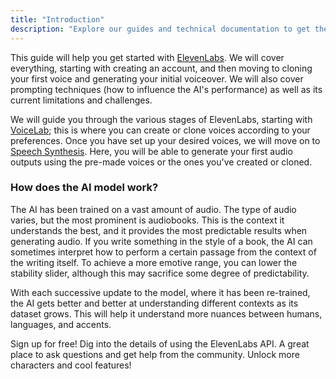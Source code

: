 ```yaml
---
title: "Introduction"
description: "Explore our guides and technical documentation to get the most out of ElevenLabs"
---
```



This guide will help you get started with [ElevenLabs](https://elevenlabs.io). We will cover everything, starting with creating an account, and then moving to cloning your first voice and generating your initial voiceover. We will also cover prompting techniques (how to influence the AI's performance) as well as its current limitations and challenges.

We will guide you through the various stages of ElevenLabs, starting with [VoiceLab](/../voicelab); this is where you can create or clone voices according to your preferences. Once you have set up your desired voices, we will move on to [Speech Synthesis](/../speech-synthesis). Here, you will be able to generate your first audio outputs using the pre-made voices or the ones you've created or cloned.


### How does the AI model work?

The AI has been trained on a vast amount of audio. The type of audio varies, but the most prominent is audiobooks. This is the context it understands the best, and it provides the most predictable results when generating audio. If you write something in the style of a book, the AI can sometimes interpret how to perform a certain passage from the context of the writing itself. To achieve a more emotive range, you can lower the stability slider, although this may sacrifice some degree of predictability.

With each successive update to the model, where it has been re-trained, the AI gets better and better at understanding different contexts as its dataset grows. This will help it understand more nuances between humans, languages, and accents.


<CardGroup cols={2}>
  <Card title="Create account" icon="user" href="https://elevenlabs.io/sign-up">
    Sign up for free!
  </Card>
  <Card title="Technical Docs" icon="book-open-cover" href="/../api-reference">
    Dig into the details of using the ElevenLabs API.
  </Card>
  <Card title="Join Our Discord" icon="discord"href="https://discord.gg/ZcPfAy3xSE">
    A great place to ask questions and get help from the community.
  </Card>
  <Card title="Upgrade subscription" icon="rectangle-pro" href="https://elevenlabs.io/subscription">
    Unlock more characters and cool features!
  </Card>
</CardGroup>
